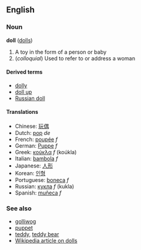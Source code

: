 ==English==
===Noun===
'''doll''' ([[dolls]])

# A toy in the form of a person or baby
# (''colloquial'') Used to refer to or address a woman

====Derived terms====
*[[dolly]]
*[[doll up]]
*[[Russian doll]]

====Translations====
*Chinese: [[玩偶]]
*Dutch: [[pop]] ''de''
*French: [[poupée]] ''f''
*German: [[Puppe]] ''f''
*Greek: [[κούκλα]] ''f'' (koúkla)
*Italian: [[bambola]] ''f''
*Japanese: [[人形]]
*Korean: [[인형]]
*Portuguese: [[boneca]] ''f''
*Russian: [[кукла]] ''f'' (kukla)
*Spanish: [[muñeca]] ''f''

===See also===
*[[golliwog]]
*[[puppet]]
*[[teddy]], [[teddy bear]]
*[[w:doll|Wikipedia article on dolls]]